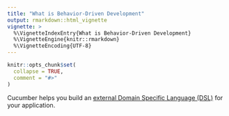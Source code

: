 ```yaml
---
title: "What is Behavior-Driven Development"
output: rmarkdown::html_vignette
vignette: >
  %\VignetteIndexEntry{What is Behavior-Driven Development}
  %\VignetteEngine{knitr::rmarkdown}
  %\VignetteEncoding{UTF-8}
---
```


```r
knitr::opts_chunk$set(
  collapse = TRUE,
  comment = "#>"
)
```

Cucumber helps you build an [external Domain Specific Language (DSL)](https://martinfowler.com/dsl.html) for your application.
